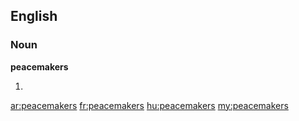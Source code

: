 ==English==

===Noun===
'''peacemakers'''

# {{plural of|[[peacemaker]]}}

[[ar:peacemakers]]
[[fr:peacemakers]]
[[hu:peacemakers]]
[[my:peacemakers]]